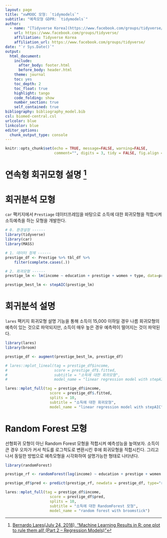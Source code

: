 ```yaml
---
layout: page
title: "xwMOOC 모형: `tidymodels`"
subtitle: "예측모형 GDPR: `tidymodels`"
author:
  - name: "[Tidyverse Korea](https://www.facebook.com/groups/tidyverse/)"
    url: https://www.facebook.com/groups/tidyverse/
    affiliation: Tidyverse Korea
    affiliation_url: https://www.facebook.com/groups/tidyverse/
date: "`r Sys.Date()`"
output:
  html_document: 
    include:
      after_body: footer.html
      before_body: header.html
    theme: journal
    toc: yes
    toc_depth: 2
    toc_float: true
    highlight: tango
    code_folding: show
    number_section: true
    self_contained: true
bibliography: bibliography_model.bib
csl: biomed-central.csl
urlcolor: blue
linkcolor: blue
editor_options: 
  chunk_output_type: console
---
```

 
``` r

knitr::opts_chunk$set(echo = TRUE, message=FALSE, warning=FALSE,
                      comment="", digits = 3, tidy = FALSE, fig.align = 'center')

```



# 연속형 회귀모형 설명 [^explainable-regression-model] {#continuous-regression}

[^explainable-regression-model]: [Bernardo Lares(July 24, 2018), "Machine Learning Results in R: one plot to rule them all! (Part 2 – Regression Models)"](https://datascienceplus.com/machine-learning-results-in-r-one-plot-to-rule-them-all-part-2-regression-models/)


# 회귀분석 모형 {#explainable-ai-regression-model}

`car` 팩키지에서 `Prestiage` 데이터프레임을 바탕으로 소득에 대한 회귀모형을 적합시켜 소득예측을 하는 모형을 개발한다.

```r
# 0. 환경설정 ------
library(tidyverse)
library(car)
library(MASS)

# 1. 데이터 정제 ------
prestige_df <- Prestige %>% tbl_df %>% 
    filter(complete.cases(.))

# 2. 회귀모형 ------
prestige_lm <- lm(income ~ education + prestige + women + type, data=prestige_df)

prestige_best_lm <- stepAIC(prestige_lm)
```


# 회귀분석 설명 {#explainable-ai-regression-model-explain}

`lares` 팩키지 회귀모형 설명 기능을 통해 소득이 15,000 이하일 경우 나름 회귀모형의 예측이 있는 것으로 파악되지만, 소득이 매우 높은 경우 예측력이 떨어지는 것이 파악된다.

```r
library(lares)
library(broom)

prestige_df <- augment(prestige_best_lm, prestige_df)

# lares::mplot_lineal(tag = prestige_df$income, 
#                     score = prestige_df$.fitted,
#                     subtitle = "소득에 대한 회귀모형",
#                     model_name = "linear regression model with stepAIC")

lares::mplot_full(tag = prestige_df$income, 
                    score = prestige_df$.fitted,
                    splits = 10,
                    subtitle = "소득에 대한 회귀모형",
                    model_name = "linear regression model with stepAIC")

```


# Random Forest 모형 {#explainable-ai-regression-rf-model}

선형회귀 모형이 아닌 Random Forest 모형을 적합시켜 예측성능을 높여보자.
소득이 큰 경우 오차가 커서 척도를 로그척도로 변환시킨 후에 회귀모형을 적합시킨다.
그리고 나서 동일한 방법으로 예측모형을 시각화하여 설명가능한 형태로 나타낸다.

```r
library(randomForest)

prestige_rf <- randomForest(log(income) ~ education + prestige + women + type, data=prestige_df)

prestige_df$pred <- predict(prestige_rf, newdata = prestige_df, type="response") %>% exp

lares::mplot_full(tag = prestige_df$income, 
                    score = prestige_df$pred,
                    splits = 10,
                    subtitle = "소득에 대한 RandomForest 모형",
                    model_name = "random forest with broomstick")

```






